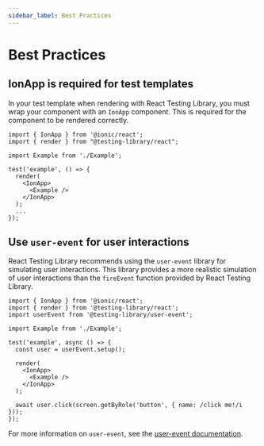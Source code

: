 ```yaml
---
sidebar_label: Best Practices
---
```


# Best Practices

## IonApp is required for test templates

In your test template when rendering with React Testing Library, you must wrap your component with an `IonApp` component. This is required for the component to be rendered correctly.

```tsx title="Example.test.tsx"
import { IonApp } from '@ionic/react';
import { render } from "@testing-library/react";

import Example from './Example';

test('example', () => {
  render(
    <IonApp>
      <Example />
    </IonApp>
  );
  ...
});
```

## Use `user-event` for user interactions

React Testing Library recommends using the `user-event` library for simulating user interactions. This library provides a more realistic simulation of user interactions than the `fireEvent` function provided by React Testing Library.

```tsx title="Example.test.tsx"
import { IonApp } from '@ionic/react';
import { render } from '@testing-library/react';
import userEvent from '@testing-library/user-event';

import Example from './Example';

test('example', async () => {
  const user = userEvent.setup();

  render(
    <IonApp>
      <Example />
    </IonApp>
  );

  await user.click(screen.getByRole('button', { name: /click me!/i }));
});
```

For more information on `user-event`, see the [user-event documentation](https://testing-library.com/docs/user-event/intro/).
